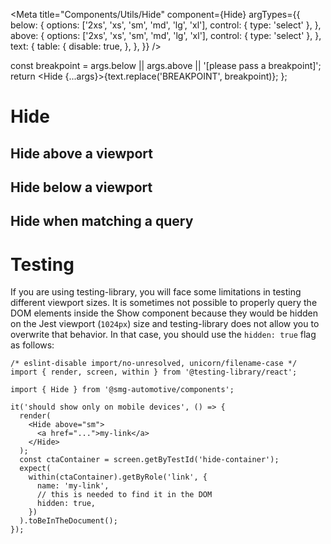 

<Meta
  title="Components/Utils/Hide"
  component={Hide}
  argTypes={{
    below: {
      options: ['2xs', 'xs', 'sm', 'md', 'lg', 'xl'],
      control: { type: 'select' },
    },
    above: {
      options: ['2xs', 'xs', 'sm', 'md', 'lg', 'xl'],
      control: { type: 'select' },
    },
    text: {
      table: {
        disable: true,
      },
    },
  }}
/>

  const breakpoint = args.below || args.above || '[please pass a breakpoint]';
  return <Hide {...args}>{text.replace('BREAKPOINT', breakpoint)}</Hide>;
};

# Hide

## Hide above a viewport

<Canvas>
  <Story
    name="Hide above a viewport"
    args={{
      above: undefined,
      text: 'I am hidden on BREAKPOINT and above and shown otherwise',
    }}
    argTypes={{
      below: {
        table: {
          disable: true,
        },
      },
    }}
  >
    {Template.bind({})}
  </Story>
</Canvas>

<ArgsTable story="Hide above a viewport" />

## Hide below a viewport

<Canvas>
  <Story
    name="Hide below a viewport"
    args={{
      below: undefined,
      text: 'I am hidden on BREAKPOINT and below and shown otherwise',
    }}
    argTypes={{
      above: {
        table: {
          disable: true,
        },
      },
    }}
  >
    {Template.bind({})}
  </Story>
</Canvas>

<ArgsTable story="Hide below a viewport" />

## Hide when matching a query

<Canvas>
  <Story
    name="Hide when matching a query"
    args={{
      breakpoint:
        '(orientation: landscape) and (hover: none) and (pointer: coarse)',
      text: 'I am hidden on mobile landscape',
    }}
    argTypes={{
      above: {
        table: {
          disable: true,
        },
      },
      below: {
        table: {
          disable: true,
        },
      },
    }}
  >
    {Template.bind({})}
  </Story>
</Canvas>

<ArgsTable story="Hide when matching a query" />

# Testing

If you are using testing-library, you will face some limitations in testing different viewport sizes. It is sometimes not possible to properly query the DOM elements inside the Show component because they would be hidden on the Jest viewport (`1024px`) size and testing-library does not allow you to overwrite that behavior. In that case, you should use the `hidden: true` flag as follows:

```tsx
/* eslint-disable import/no-unresolved, unicorn/filename-case */
import { render, screen, within } from '@testing-library/react';

import { Hide } from '@smg-automotive/components';

it('should show only on mobile devices', () => {
  render(
    <Hide above="sm">
      <a href="...">my-link</a>
    </Hide>
  );
  const ctaContainer = screen.getByTestId('hide-container');
  expect(
    within(ctaContainer).getByRole('link', {
      name: 'my-link',
      // this is needed to find it in the DOM
      hidden: true,
    })
  ).toBeInTheDocument();
});
```

